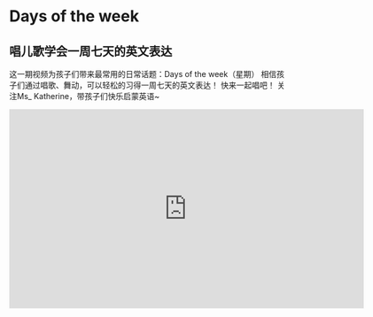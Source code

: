 # Days of the week

## 唱儿歌学会一周七天的英文表达

这一期视频为孩子们带来最常用的日常话题：Days of the week（星期）
相信孩子们通过唱歌、舞动，可以轻松的习得一周七天的英文表达！
快来一起唱吧！
关注Ms_ Katherine，带孩子们快乐启蒙英语~


<iframe
  src="https://player.bilibili.com/player.html?bvid=BV1kX4y1s7rA&cid=1&page=1"
  scrolling="no"
  border="0"
  frameborder="no"
  framespacing="0"
  allowfullscreen="true"
  width="640"
  height="360"
></iframe>
